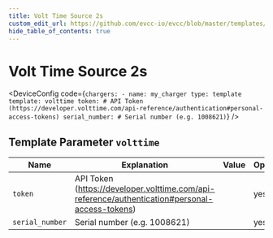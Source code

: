 ```yaml
---
title: Volt Time Source 2s
custom_edit_url: https://github.com/evcc-io/evcc/blob/master/templates/definition/charger/volttime.yaml
hide_table_of_contents: true
---
```



# Volt Time Source 2s

<DeviceFeatures features="sponsorship" />

<DeviceConfig code={`chargers:
    - name: my_charger
      type: template
      template: volttime
      token: # API Token (https://developer.volttime.com/api-reference/authentication#personal-access-tokens)
      serial_number: # Serial number (e.g. 1008621)`}  />

## Template Parameter `volttime`

| Name | Explanation | Value | Optional |
|-----------|-------------|-------|----------|
| `token` | API Token (https://developer.volttime.com/api-reference/authentication#personal-access-tokens) |  | yes |
| `serial_number` | Serial number (e.g. 1008621) |  | yes |

<SponsorshipRequired />

